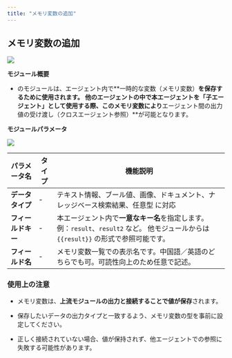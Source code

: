 ```yaml
---
title: "メモリ変数の追加"
---
```


## メモリ変数の追加

![](https://uxkpl4cba3j.feishu.cn/space/api/box/stream/download/asynccode/?code=OTQ5MGFjZDgzNDIwMWI5OTdjMTEzMzEyNzljYWE2YmVfMGk2bU93U2tROUVaeW1KWGxSU0JBTHhSUm9WY0ZXaXBfVG9rZW46QzBBMGJLbDU3b2RIajl4NEthemMwcm45bmxiXzE3NDMwNDI5Mzk6MTc0MzA0NjUzOV9WNA)

**モジュール概要**

* のモジュールは、エージェント内で\*\*一時的な変数（メモリ変数）**を保存するために使用されます。**&#xA;**&#x20;他のエージェントの中で本エージェントを「子エージェント」として使用する際、このメモリ変数により**エージェント間の出力値の受け渡し（クロスエージェント参照）\*\*が可能となります。



**モジュールパラメータ**

![](https://uxkpl4cba3j.feishu.cn/space/api/box/stream/download/asynccode/?code=NDkzZDI2OTBhMTQ5NzY3YmI2ZDkzZmYyMTJhNjM2N2VfQlJFSXR6ODNhV1FBanhoWE92WnJ6UHNQUHRvakhsQWhfVG9rZW46QU5hb2JFRndSb0w1akh4bWNjOWNFZ2o5bkhmXzE3NDMwNDI5Mzk6MTc0MzA0NjUzOV9WNA)



| パラメータ名      | タイプ | 機能説明                                                                                      |
| ----------- | --- | ----------------------------------------------------------------------------------------- |
| **データタイプ**  | -   | テキスト情報、ブール値、画像、ドキュメント、ナレッジベース検索結果、任意型 に対応                                                 |
| **フィールドキー** | -   | 本エージェント内で**一意なキー名**を指定します。例：`result`、`result2` など。&#xA;他モジュールからは `{{result}}` の形式で参照可能です。 |
| **フィールド名**  | -   | メモリ変数一覧での表示名です。中国語／英語のどちらでも可。可読性向上のため任意で記述。                                               |

### 使用上の注意

* メモリ変数は、**上流モジュールの出力と接続することで値が保存**されます。

* 保存したいデータの出力タイプと一致するよう、メモリ変数の型を事前に設定してください。

* 正しく接続されていない場合、値が保持されず、他エージェントでの参照に失敗する可能性があります。


